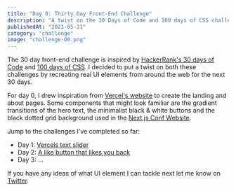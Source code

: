 ```yaml
---
title: "Day 0: Thirty Day Front-End Challenge"
description: "A twist on the 30 Days of Code and 100 days of CSS challenges to recreate real UI elements from around the web for the next 30 days"
publishedAt: "2021-05-21"
category: "challenge"
image: "challenge-00.png"
---
```



<Playground isDark>
  <Timer />
</Playground>

The 30 day front-end challenge is inspired by [HackerRank's 30 days of Code](https://www.hackerrank.com/domains/tutorials/30-days-of-code) and [100 days of CSS](https://100dayscss.com/). I decided to put a twist on both these challenges by recreating real UI elements from around the web for the next 30 days.

For day 0, I drew inspiration from [Vercel's website](https://vercel.com/) to create the landing and about pages. Some components that might look familiar are the gradient transitions of the hero text, the minimalist black & white buttons and the black dotted grid background used in the [Next.js Conf Website](https://nextjs.org/conf).

Jump to the challenges I've completed so far:

- Day 1: [Vercels text slider](/blog/challenge-01)
- Day 2: [A like button that likes you back](/blog/challenge-02)
- Day 3: ...

If you have any ideas of what UI element I can tackle next let me know on [Twitter](https://twitter.com/delba_oliveira).
